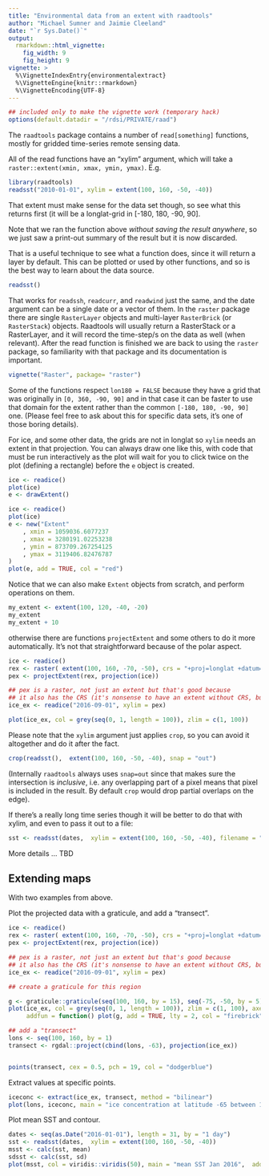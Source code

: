 ```yaml
---
title: "Environmental data from an extent with raadtools"
author: "Michael Sumner and Jaimie Cleeland"
date: "`r Sys.Date()`"
output:
  rmarkdown::html_vignette:
    fig_width: 9
    fig_height: 9
vignette: >
  %\VignetteIndexEntry{environmentalextract}
  %\VignetteEngine{knitr::rmarkdown}
  %\VignetteEncoding{UTF-8}
---
```



```r
## included only to make the vignette work (temporary hack)
options(default.datadir = "/rdsi/PRIVATE/raad")
```
The `raadtools` package contains a number of `read[something]` functions, mostly for gridded time-series remote sensing data. 

All of the read functions have an "xylim" argument, which will take a `raster::extent(xmin, xmax, ymin, ymax)`. E.g. 

```r

library(raadtools)
readsst("2010-01-01", xylim = extent(100, 160, -50, -40))
```

That extent must make sense for the data set though, so see what this returns first (it will be a longlat-grid in [-180, 180, -90, 90]. 


Note that we ran the function above *without saving the result anywhere*, so we just saw a print-out summary of the result but it is now discarded. 

That is a useful technique to see what a function does, since it will return a layer by default.  This can be plotted or used by other functions, and so is the best way to learn about the data source. 

```r
readsst()
```

That works for `readssh`, `readcurr`, and `readwind` just the same, and the date argument can be a single date or a vector of them. In the `raster` package there are single `RasterLayer` objects and multi-layer `RasterBrick` (or `RasterStack`) objects. Raadtools will usually return a RasterStack or a RasterLayer, and it will record the time-step/s on the data as well (when relevant). After the read function is finished we are back to using the `raster` package, so familiarity with that package and its documentation is important. 

```r
vignette("Raster", package= "raster")
```

Some of the functions respect `lon180 = FALSE` because they have a grid that was originally in `[0, 360, -90, 90]` and in that case it can be faster to use that domain for the extent rather than the common `[-180, 180, -90, 90]` one.   (Please feel free to ask about this for specific data sets, it's one of those boring details). 

For ice, and some other data, the grids are not in longlat so `xylim` needs an extent in that projection. You can always draw one like this, with code that must be run interactively as the plot will wait for you to click twice on the plot (defining a rectangle) before the `e` object is created. 

```r
ice <- readice()  
plot(ice)
e <- drawExtent()
```

```r
ice <- readice()  
plot(ice)
e <- new("Extent"
    , xmin = 1059036.6077237
    , xmax = 3280191.02253238
    , ymin = 873709.267254125
    , ymax = 3119406.82476787
)
plot(e, add = TRUE, col = "red")
```
Notice that we can also make `Extent` objects from scratch, and perform operations on them. 

```r
my_extent <- extent(100, 120, -40, -20)
my_extent
my_extent + 10

```


otherwise there are functions `projectExtent` and some others to do it more automatically. It's not that straightforward because of the polar aspect. 

```r
ice <- readice() 
rex <- raster( extent(100, 160, -70, -50), crs = "+proj=longlat +datum=WGS84")
pex <- projectExtent(rex, projection(ice))

## pex is a raster, not just an extent but that's good because
## it also has the CRS (it's nonsense to have an extent without CRS, but that's life)
ice_ex <- readice("2016-09-01", xylim = pex)

plot(ice_ex, col = grey(seq(0, 1, length = 100)), zlim = c(1, 100))
```


Please note that the `xylim` argument just applies `crop`, so you can avoid it altogether and do it after the fact. 

```r
crop(readsst(),  extent(100, 160, -50, -40), snap = "out")
```

(Internally `raadtools` always uses `snap=out` since that makes sure the intersection is *inclusive*, i.e. any overlapping part of a pixel means that pixel is included in the result. By default `crop` would drop partial overlaps on the edge). 


If there's a really long time series though it will be better to do that with xylim, and even to pass it out to a file: 

```R
sst <- readsst(dates,  xylim = extent(100, 160, -50, -40), filename = "mymegasplat.grd")
```

More details ... TBD


## Extending maps

With two examples from above. 


Plot the projected data with a graticule, and add a "transect". 

```r
ice <- readice() 
rex <- raster( extent(100, 160, -70, -50), crs = "+proj=longlat +datum=WGS84")
pex <- projectExtent(rex, projection(ice))

## pex is a raster, not just an extent but that's good because
## it also has the CRS (it's nonsense to have an extent without CRS, but that's life)
ice_ex <- readice("2016-09-01", xylim = pex)

## create a graticule for this region

g <- graticule::graticule(seq(100, 160, by = 15), seq(-75, -50, by = 5), proj = projection(ice))
plot(ice_ex, col = grey(seq(0, 1, length = 100)), zlim = c(1, 100), axes = FALSE, 
     addfun = function() plot(g, add = TRUE, lty = 2, col = "firebrick"))

## add a "transect"
lons <- seq(100, 160, by = 1)
transect <- rgdal::project(cbind(lons, -63), projection(ice_ex))


points(transect, cex = 0.5, pch = 19, col = "dodgerblue")
```

Extract values at specific points. 

```r
iceconc <- extract(ice_ex, transect, method = "bilinear")
plot(lons, iceconc, main = "ice concentration at latitude -65 between 100E and 160E")
```



Plot mean SST and contour. 

```r

dates <- seq(as.Date("2016-01-01"), length = 31, by = "1 day")
sst <- readsst(dates,  xylim = extent(100, 160, -50, -40))
msst <- calc(sst, mean)
sdsst <- calc(sst, sd)
plot(msst, col = viridis::viridis(50), main = "mean SST Jan 2016",  addfun = function() contour(sdsst, add = TRUE))
```